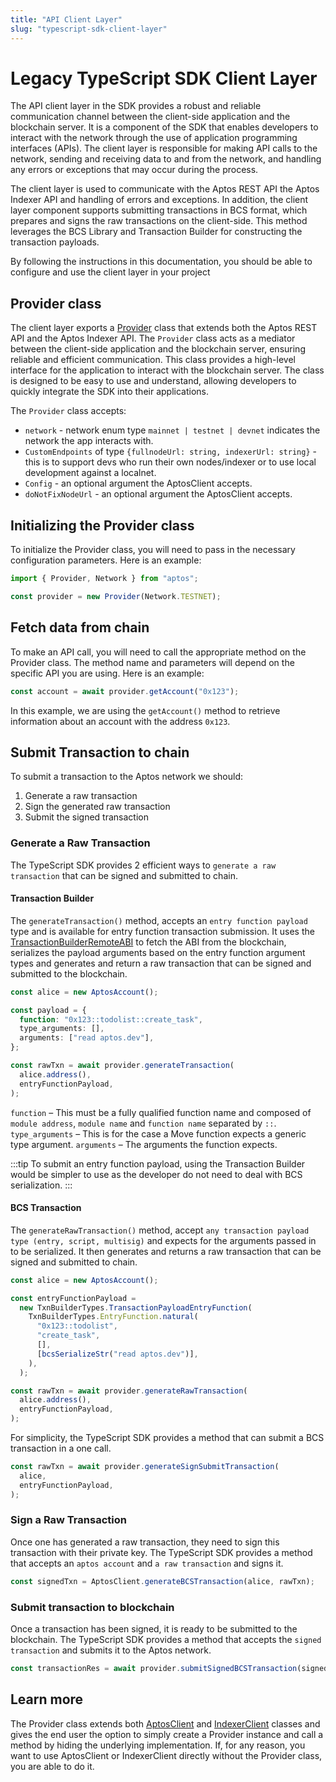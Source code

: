 ```yaml
---
title: "API Client Layer"
slug: "typescript-sdk-client-layer"
---
```


# Legacy TypeScript SDK Client Layer

The API client layer in the SDK provides a robust and reliable communication channel between the client-side application and the blockchain server. It is a component of the SDK that enables developers to interact with the network through the use of application programming interfaces (APIs). The client layer is responsible for making API calls to the network, sending and receiving data to and from the network, and handling any errors or exceptions that may occur during the process.

The client layer is used to communicate with the Aptos REST API the Aptos Indexer API and handling of errors and exceptions.
In addition, the client layer component supports submitting transactions in BCS format, which prepares and signs the raw transactions on the client-side. This method leverages the BCS Library and Transaction Builder for constructing the transaction payloads.

By following the instructions in this documentation, you should be able to configure and use the client layer in your project

## Provider class

The client layer exports a [Provider](https://github.com/aptos-labs/aptos-core/blob/main/ecosystem/typescript/sdk/src/providers/provider.ts) class that extends both the Aptos REST API and the Aptos Indexer API.
The `Provider` class acts as a mediator between the client-side application and the blockchain server, ensuring reliable and efficient communication.
This class provides a high-level interface for the application to interact with the blockchain server. The class is designed to be easy to use and understand, allowing developers to quickly integrate the SDK into their applications.

The `Provider` class accepts:

- `network` - network enum type `mainnet | testnet | devnet` indicates the network the app interacts with.
- `CustomEndpoints` of type `{fullnodeUrl: string, indexerUrl: string}` - this is to support devs who run their own nodes/indexer or to use local development against a localnet.
- `Config` - an optional argument the AptosClient accepts.
- `doNotFixNodeUrl` - an optional argument the AptosClient accepts.

## Initializing the Provider class

To initialize the Provider class, you will need to pass in the necessary configuration parameters. Here is an example:

```ts
import { Provider, Network } from "aptos";

const provider = new Provider(Network.TESTNET);
```

## Fetch data from chain

To make an API call, you will need to call the appropriate method on the Provider class. The method name and parameters will depend on the specific API you are using. Here is an example:

```ts
const account = await provider.getAccount("0x123");
```

In this example, we are using the `getAccount()` method to retrieve information about an account with the address `0x123`.

## Submit Transaction to chain

To submit a transaction to the Aptos network we should:

1. Generate a raw transaction
2. Sign the generated raw transaction
3. Submit the signed transaction

### Generate a Raw Transaction

The TypeScript SDK provides 2 efficient ways to `generate a raw transaction` that can be signed and submitted to chain.

#### Transaction Builder

The `generateTransaction()` method, accepts an `entry function payload` type and is available for entry function transaction submission. It uses the [TransactionBuilderRemoteABI](https://aptos-labs.github.io/ts-sdk-doc/classes/TransactionBuilderRemoteABI.html) to fetch the ABI from the blockchain, serializes the payload arguments based on the entry function argument types and generates and return a raw transaction that can be signed and submitted to the blockchain.

```ts
const alice = new AptosAccount();

const payload = {
  function: "0x123::todolist::create_task",
  type_arguments: [],
  arguments: ["read aptos.dev"],
};

const rawTxn = await provider.generateTransaction(
  alice.address(),
  entryFunctionPayload,
);
```

`function` – This must be a fully qualified function name and composed of `module address`, `module name` and `function name` separated by `::`.
`type_arguments` – This is for the case a Move function expects a generic type argument.
`arguments` – The arguments the function expects.

:::tip
To submit an entry function payload, using the Transaction Builder would be simpler to use as the developer do not need to deal with BCS serialization.
:::

#### BCS Transaction

The `generateRawTransaction()` method, accept `any transaction payload type (entry, script, multisig)` and expects for the arguments passed in to be serialized. It then generates and returns a raw transaction that can be signed and submitted to chain.

```ts
const alice = new AptosAccount();

const entryFunctionPayload =
  new TxnBuilderTypes.TransactionPayloadEntryFunction(
    TxnBuilderTypes.EntryFunction.natural(
      "0x123::todolist",
      "create_task",
      [],
      [bcsSerializeStr("read aptos.dev")],
    ),
  );

const rawTxn = await provider.generateRawTransaction(
  alice.address(),
  entryFunctionPayload,
);
```

For simplicity, the TypeScript SDK provides a method that can submit a BCS transaction in a one call.

```ts
const rawTxn = await provider.generateSignSubmitTransaction(
  alice,
  entryFunctionPayload,
);
```

### Sign a Raw Transaction

Once one has generated a raw transaction, they need to sign this transaction with their private key. The TypeScript SDK provides a method that accepts an `aptos account` and `a raw transaction` and signs it.

```ts
const signedTxn = AptosClient.generateBCSTransaction(alice, rawTxn);
```

### Submit transaction to blockchain

Once a transaction has been signed, it is ready to be submitted to the blockchain. The TypeScript SDK provides a method that accepts the `signed transaction` and submits it to the Aptos network.

```ts
const transactionRes = await provider.submitSignedBCSTransaction(signedTxn);
```

## Learn more

The Provider class extends both [AptosClient](./aptos-client.md) and [IndexerClient](./indexer-client.md) classes and gives the end user the option to simply create a Provider instance and call a method by hiding the underlying implementation. If, for any reason, you want to use AptosClient or IndexerClient directly without the Provider class, you are able to do it.
